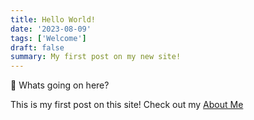 ```yaml
---
title: Hello World!
date: '2023-08-09'
tags: ['Welcome']
draft: false
summary: My first post on my new site!
---
```


👀 Whats going on here? 

This is my first post on this site!
Check out my [About Me](https://www.n1bz.dev/about)
